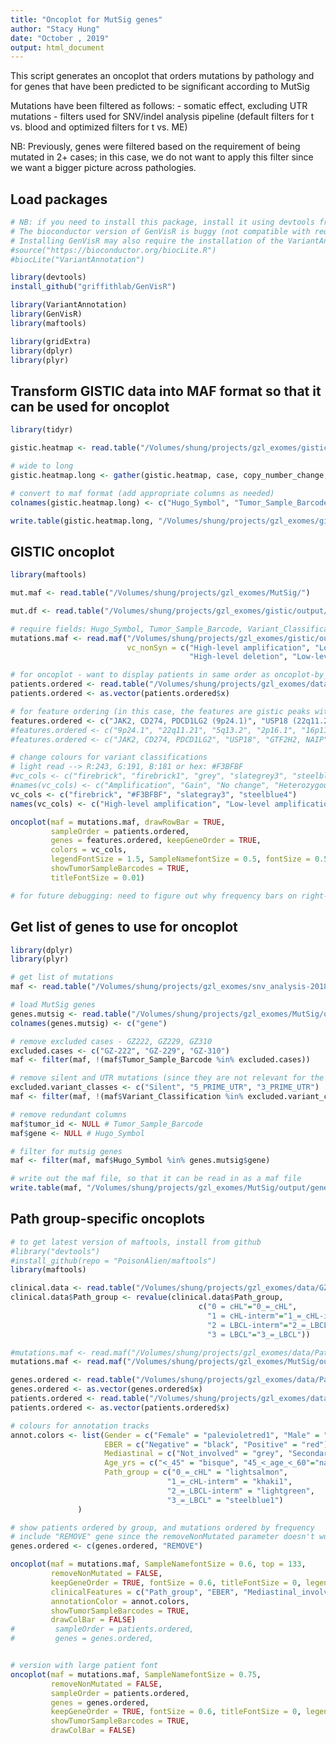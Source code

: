 ```yaml
---
title: "Oncoplot for MutSig genes"
author: "Stacy Hung"
date: "October , 2019"
output: html_document
---
```


This script generates an oncoplot that orders mutations by pathology and for genes that have been predicted to be significant according to MutSig
  
Mutations have been filtered as follows:
  - somatic effect, excluding UTR mutations
  - filters used for SNV/indel analysis pipeline (default filters for t vs. blood and optimized filters for t vs. ME)
  
NB: Previously, genes were filtered based on the requirement of being mutated in 2+ cases; in this case, we do not want to apply this filter since we want a bigger picture across pathologies.

## Load packages

```r
# NB: if you need to install this package, install it using devtools from the github source!!!
# The bioconductor version of GenVisR is buggy (not compatible with required libraries)
# Installing GenVisR may also require the installation of the VariantAnnotation pacakge (from bioconductor)
#source("https://bioconductor.org/biocLite.R")
#biocLite("VariantAnnotation")

library(devtools)
install_github("griffithlab/GenVisR")

library(VariantAnnotation)
library(GenVisR)
library(maftools)

library(gridExtra)
library(dplyr)
library(plyr)
```

## Transform GISTIC data into MAF format so that it can be used for oncoplot

```r
library(tidyr)

gistic.heatmap <- read.table("/Volumes/shung/projects/gzl_exomes/gistic/output/0.3_amp_0.3_del_0.98_focal_cutoff_2.5_cap_FINAL/for_R_oncoplot/selected_peaks_for_R_oncoplot.txt", sep = "\t", header = TRUE)

# wide to long
gistic.heatmap.long <- gather(gistic.heatmap, case, copy_number_change, GZ.BCC.020:GZ.229, factor_key = TRUE)

# convert to maf format (add appropriate columns as needed)
colnames(gistic.heatmap.long) <- c("Hugo_Symbol", "Tumor_Sample_Barcode", "Variant_Classification")

write.table(gistic.heatmap.long, "/Volumes/shung/projects/gzl_exomes/gistic/output/0.3_amp_0.3_del_0.98_focal_cutoff_2.5_cap_FINAL/for_R_oncoplot/gistic.heatmap.long.txt", sep = "\t", quote = FALSE, row.names = FALSE)

```

## GISTIC oncoplot

```r
library(maftools)

mut.maf <- read.table("/Volumes/shung/projects/gzl_exomes/MutSig/")

mut.df <- read.table("/Volumes/shung/projects/gzl_exomes/gistic/output/0.3_amp_0.3_del_0.98_focal_cutoff_2.5_cap_FINAL/for_R_oncoplot/selected_gistic_peaks_v2.maf", sep = "\t", header = TRUE)

# require fields: Hugo_Symbol, Tumor_Sample_Barcode, Variant_Classification, Chromosome, Start_Position, End_Position,  Tumor_Seq_Allele2, Reference_Allele, Variant_Type (only the first 3 fields need to have values)
mutations.maf <- read.maf("/Volumes/shung/projects/gzl_exomes/gistic/output/0.3_amp_0.3_del_0.98_focal_cutoff_2.5_cap_FINAL/for_R_oncoplot/selected_gistic_peaks_v3.maf", 
                          vc_nonSyn = c("High-level amplification", "Low-level amplification", 
                                        "High-level deletion", "Low-level deletion"))

# for oncoplot - want to display patients in same order as oncoplot-by_path_group.pdf
patients.ordered <- read.table("/Volumes/shung/projects/gzl_exomes/data/Path_group_visualization/patients.ordered.CURRENT.txt")
patients.ordered <- as.vector(patients.ordered$x)

# for feature ordering (in this case, the features are gistic peaks with GOI), first order by CNA type (amplifications, then losses) and then by decreasing frequency across the cohort.
features.ordered <- c("JAK2, CD274, PDCD1LG2 (9p24.1)", "USP18 (22q11.21)", "GTF2H2, NAIP (5q13.2)", "REL, BCL11A (2p16.1)", "SLX1B (16p11.2)", "PRMT6 (1p21.1)", "IRF5, RELN, LRRN3 (7q35)", "ATM (11q14.3)", "NCOR2 (12q24.33)", "CDKN2A, CDKN2B (9p21.3)")
#features.ordered <- c("9p24.1", "22q11.21", "5q13.2", "2p16.1", "16p11.2", "1p21.1", "7q35", "11q14.3", "12q24.33", "9p21.3")
#features.ordered <- c("JAK2, CD274, PDCD1LG2", "USP18", "GTF2H2, NAIP", "REL, BCL11A", "SLX1B", "PRMT6", "IRF5, RELN, LRRN3", "ATM", "NCOR2", "CDKN2A, CDKN2B")

# change colours for variant classifications
# light read --> R:243, G:191, B:181 or hex: #F3BFBF
#vc_cols <- c("firebrick", "firebrick1", "grey", "slategrey3", "steelblue4")
#names(vc_cols) <- c("Amplification", "Gain", "No change", "Heterozygous loss", "Homozygous loss")
vc_cols <- c("firebrick", "#F3BFBF", "slategray3", "steelblue4")
names(vc_cols) <- c("High-level amplification", "Low-level amplification", "Low-level deletion", "High-level deletion")

oncoplot(maf = mutations.maf, drawRowBar = TRUE,
         sampleOrder = patients.ordered,
         genes = features.ordered, keepGeneOrder = TRUE,
         colors = vc_cols,
         legendFontSize = 1.5, SampleNamefontSize = 0.5, fontSize = 0.5,
         showTumorSampleBarcodes = TRUE, 
         titleFontSize = 0.01)

# for future debugging: need to figure out why frequency bars on right-hand side are not showing up

```

## Get list of genes to use for oncoplot

```r
library(dplyr)
library(plyr)

# get list of mutations
maf <- read.table("/Volumes/shung/projects/gzl_exomes/snv_analysis-20181127/signature_analysis/input/snvs_indels.full_cohort_minus_GZ229.default_and_optimized.incl_silent_and_UTR.for_vcf_conversion.maf", sep = "\t", header = TRUE, fill = TRUE)

# load MutSig genes
genes.mutsig <- read.table("/Volumes/shung/projects/gzl_exomes/MutSig/output/gene.covariates.1.4.1.ensembl.ss_filter.variants_in_normals_removed.incl_GZ197/genes.mutsig.txt")
colnames(genes.mutsig) <- c("gene")

# remove excluded cases - GZ222, GZ229, GZ310
excluded.cases <- c("GZ-222", "GZ-229", "GZ-310")
maf <- filter(maf, !(maf$Tumor_Sample_Barcode %in% excluded.cases))

# remove silent and UTR mutations (since they are not relevant for the oncoplot)
excluded.variant_classes <- c("Silent", "5_PRIME_UTR", "3_PRIME_UTR")
maf <- filter(maf, !(maf$Variant_Classification %in% excluded.variant_classes))

# remove redundant columns
maf$tumor_id <- NULL # Tumor_Sample_Barcode
maf$gene <- NULL # Hugo_Symbol

# filter for mutsig genes
maf <- filter(maf, maf$Hugo_Symbol %in% genes.mutsig$gene)

# write out the maf file, so that it can be read in as a maf file
write.table(maf, "/Volumes/shung/projects/gzl_exomes/MutSig/output/gene.covariates.1.4.1.ensembl.ss_filter.variants_in_normals_removed.incl_GZ197/snvs_indels.28_cohort.default_and_optimized.for_oncoplot.maf", quote = FALSE, row.names = FALSE, sep = "\t")

```

## Path group-specific oncoplots

```r
# to get latest version of maftools, install from github
#library("devtools")
#install_github(repo = "PoisonAlien/maftools")
library(maftools)

clinical.data <- read.table("/Volumes/shung/projects/gzl_exomes/data/GZ_WES_cases-clinical_data.with_updated_mediastinal_and_age.txt", sep = "\t", header = TRUE)
clinical.data$Path_group <- revalue(clinical.data$Path_group, 
                                          c("0 = cHL"="0_=_cHL",
                                            "1 = cHL-interm"="1_=_cHL-interm",
                                            "2 = LBCL-interm"="2_=_LBCL-interm",
                                            "3 = LBCL"="3_=_LBCL"))

#mutations.maf <- read.maf("/Volumes/shung/projects/gzl_exomes/data/Path_group_visualization/gzl_exomes-snvs_indels.filtered_path_group.with_REMOVE_gene.maf", clinicalData = clinical.data)
mutations.maf <- read.maf("/Volumes/shung/projects/gzl_exomes/MutSig/output/gene.covariates.1.4.1.ensembl.ss_filter.variants_in_normals_removed.incl_GZ197/snvs_indels.28_cohort.default_and_optimized.for_oncoplot.maf", clinicalData = clinical.data)

genes.ordered <- read.table("/Volumes/shung/projects/gzl_exomes/data/Path_group_visualization/genes.ordered.CURRENT.txt")
genes.ordered <- as.vector(genes.ordered$x)
patients.ordered <- read.table("/Volumes/shung/projects/gzl_exomes/data/Path_group_visualization/patients.ordered.CURRENT.txt")
patients.ordered <- as.vector(patients.ordered$x)

# colours for annotation tracks
annot.colors <- list(Gender = c("Female" = "palevioletred1", "Male" = "royalblue1"),
                     EBER = c("Negative" = "black", "Positive" = "red"),
                     Mediastinal = c("Not_involved" = "grey", "Secondary" = "plum2", "Primary" = "purple"),
                     Age_yrs = c("<_45" = "bisque", "45_<_age_<_60"="navajowhite3", ">=_60" = "bisque4"),
                     Path_group = c("0_=_cHL" = "lightsalmon",
                                   "1_=_cHL-interm" = "khaki1",
                                   "2_=_LBCL-interm" = "lightgreen", 
                                   "3_=_LBCL" = "steelblue1")
               )

# show patients ordered by group, and mutations ordered by frequency
# include "REMOVE" gene since the removeNonMutated parameter doesn't work (i.e. doesn't show non-mutated case when FALSE)
genes.ordered <- c(genes.ordered, "REMOVE")

oncoplot(maf = mutations.maf, SampleNamefontSize = 0.6, top = 133,
         removeNonMutated = FALSE,
         keepGeneOrder = TRUE, fontSize = 0.6, titleFontSize = 0, legendFontSize = 1, annotationFontSize = 1,
         clinicalFeatures = c("Path_group", "EBER", "Mediastinal_involvement", "Gender", "Age_category"),
         annotationColor = annot.colors, 
         showTumorSampleBarcodes = TRUE,
         drawColBar = FALSE)
#         sampleOrder = patients.ordered,
#         genes = genes.ordered, 


# version with large patient font
oncoplot(maf = mutations.maf, SampleNamefontSize = 0.75,
         removeNonMutated = FALSE,
         sampleOrder = patients.ordered, 
         genes = genes.ordered, 
         keepGeneOrder = TRUE, fontSize = 0.6, titleFontSize = 0, legendFontSize = 0, annotationFontSize = 0,
         showTumorSampleBarcodes = TRUE,
         drawColBar = FALSE)

```

